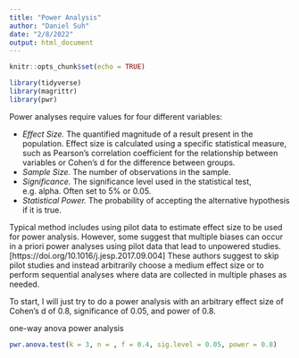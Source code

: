 ```yaml
---
title: "Power Analysis"
author: "Daniel Suh"
date: "2/8/2022"
output: html_document
---
```


```r
knitr::opts_chunk$set(echo = TRUE)
```


```r
library(tidyverse)
library(magrittr)
library(pwr)
```



Power analyses require values for four different variables:

 - *Effect Size.* The quantified magnitude of a result present in the population. Effect size is calculated using a specific statistical measure, such as Pearson’s correlation coefficient for the relationship between variables or Cohen’s d for the difference between groups.
 - *Sample Size.* The number of observations in the sample.
 - *Significance.* The significance level used in the statistical test, e.g. alpha. Often set to 5% or 0.05.
 - *Statistical Power.* The probability of accepting the alternative hypothesis if it is true.
 
 Typical method includes using pilot data to estimate effect size to be used for power analysis. However, some suggest that multiple biases can occur in a priori power analyses using pilot data that lead to unpowered studies. [https://doi.org/10.1016/j.jesp.2017.09.004] These authors suggest to skip pilot studies and instead arbitrarily choose a medium effect size or to perform sequential analyses where data are collected in multiple phases as needed.
 
 To start, I will just try to do a power analysis with an arbitrary effect size of Cohen's d of 0.8, significance of 0.05, and power of 0.8.
 
 one-way anova power analysis
```r
pwr.anova.test(k = 3, n = , f = 0.4, sig.level = 0.05, power = 0.8)
```
 
